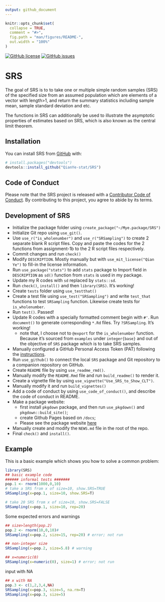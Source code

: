 ```yaml
---
output: github_document
---
```


<!-- README.md is generated from README.Rmd. Please edit that file -->

```r
knitr::opts_chunk$set(
  collapse = TRUE,
  comment = "#>",
  fig.path = "man/figures/README-",
  out.width = "100%"
)
```
[![GitHub license](https://img.shields.io/github/license/QianYe-stat/SRS)](https://github.com/QianYe-stat/SRS/blob/master/LICENSE)
[![GitHub issues](https://img.shields.io/github/issues/QianYe-stat/SRS)](https://github.com/QianYe-stat/SRS/issues)

# SRS

<!-- badges: start -->
<!-- badges: end -->

The goal of SRS is to to take one or multiple simple random samples (SRS) of the specified size from an assumed population which are elements of a vector with length>1, and return the summary statistics including sample mean, sample standard deviation and etc.

The functions in SRS can additionally be used to illustrate the asymptotic properties of estimates based on SRS, which is also known as the central limit theorem.

## Installation

You can install SRS from [GitHub](https://github.com/) with:

``` r
# install.packages("devtools")
devtools::install_github("QianYe-stat/SRS")
```
## Code of Conduct
  
  Please note that the SRS project is released with a [Contributor Code of Conduct](https://contributor-covenant.org/version/2/0/CODE_OF_CONDUCT.html). By contributing to this project, you agree to abide by its terms.
  
## Development of SRS
* Initialize the package folder using `create_package("~/Mye.package/SRS")`
* Initialize Git repo using `use_git()`. 
* Use `use_r("is_wholenumber")` and `use_r("SRSampling")` to create 2 separate blank R script files. Copy and paste the codes for the 2 functions from assignment-1b to the 2 R script files respectively.
* Commit changes and run `check()`
* Modify `DESCRIPTION`. Mostly manually but with `use_mit_license("Qian Ye")` to  fill-in the license information.
* Run `use_package("stats")` to add `stats` package to Import field in `DESCRIPTION` as `sd()` function from `stats` is used in my package.
* Update my R codes with `sd` replaced by `stats::sd`.
* Run `check()`, `install()` and then `library(SRS)`. It's working!
* Create `tests` folder using `use_testthat()`
* Create a test file using `use_test("SRSampling")` and write `test_that` functions to test `SRSampling` function. Likewise create tests for `is_wholenumber`.
* Run `test()`. Passed!
* Update R codes with a specially formatted comment begin with `#'`. Run `document()` to generate corresponding `*.Rd` files. Try `?SRSampling`. It's working!
  + note that, I choose not to `@export` for the `is_wholenumber` function. Because it's sourced from `examples` under `integer{base}` and out of the objective of `SRS` package which is to take SRS samples.
* Manually configured a GitHub Personal Access Token (PAT) following the [instructions](https://happygitwithr.com/github-pat.html#github-pat).
* Run `use_github()` to connect the local `SRS` package and Git repository to a companion repository on GitHub.
* Create `README` file by using `use_readme_rmd()`. 
* Manually modify the `README.Rmd` file and run `build_readme()` to render it.
* Create a vignette file by using `use_vignette("Use_SRS_to_Show_CLT")`.
* Manually modify it and run `build_vignettes()`
* Add a code of conduct by using `use_code_of_conduct()`, and describe the code of conduct in README.
* Make a package website: 
  + first install `pkgdown` package, and then run `use_pkgdown()` and `pkgdown::build_site()`;
  + create Github Pages based on `/docs`;
  + Please see the package website [here](https://qianye-stat.github.io/SRS/)
* Manually create and modify the `NEWS.md` file in the root of the repo. 
* Final `check()` and `install()`.

## Example

This is a basic example which shows you how to solve a common problem:

```r
library(SRS)
## basic example code
###### informal tests #######
pop.1 <- rnorm(1000,0,10)
# take a SRS from x of size=10, show.SRS=TRUE
SRSampling(x=pop.1, size=10, show.SRS=T)

# take 20 SRS from x of size=10, show.SRS=FALSE
SRSampling(x=pop.1, size=10, rep=20)
```


Some expected errors and warnings
```r
## size>length(pop.2)
pop.2 <- rnorm(10,0,10)#
SRSampling(x=pop.2, size=15, rep=20) # error; not run

## non-integer size
SRSampling(x=pop.2, size=5.8) # warning

## x=numeric(0)
SRSampling(x=numeric(0), size=1) # error; not run
```

input with NA
```r
## x with NA
pop.3 <- c(1,2,3,4,NA)
SRSampling(x=pop.3, size=5, na.rm=T)
SRSampling(x=pop.3, size=5)

```



